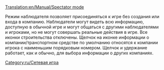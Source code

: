 [[Translation:en/Manual/Spectator mode]]


[[Category:ru/Сетевая игра]]

Режим наблюдателя позволяет присоединяться к игре без создания или входа в компанию. Наблюдатели могут видеть всю информацию, доступную в обычной игре и могут общаться с другими наблюдателями и игроками, но не могут совершать реальные действия в игре. Все иконки строительства отключены. Щелчок на иконке информации о компании/транспортном средстве по умолчанию относятся к компании игрока с наименьшим порядковым номером. Щелчок и удержание работает, как и обычно, для выбора информации о других компаниях.